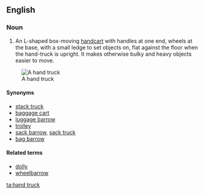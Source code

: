==English==

===Noun===
{{en-noun|sg=[[hand]] [[truck]]}}
{{wikipedia}}

#An L-shaped box-moving [[handcart]] with handles at one end, wheels at the base, with a small ledge to set objects on, flat against the floor when the hand-truck is upright.  It makes otherwise bulky and heavy objects easier to move.

[[Image:Handtruck.JPG|thumb|A hand truck]]
====Synonyms====
*[[stack truck]]
*[[baggage cart]]
* [[luggage barrow]]
*[[trolley]] {{a|United Kingdom}}
*[[sack barrow]], [[sack truck]] {{a|United Kingdom}}
*[[bag barrow]] {{a|New Zealand}}

====Related terms====
*[[dolly]]
*[[wheelbarrow]]

[[ta:hand truck]]